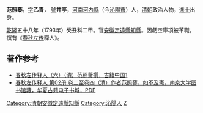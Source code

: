 '''范照藜'''{{BD|1755年||1837年||catIdx=F范}}，[[表字|字]]'''乙青'''， [[號|號]]'''井亭'''，[[河南|河南]][[河内县_(中国)|河内縣]]（今[[沁陽市|沁陽市]]）人，[[清朝|清朝]]政治人物，[[進士|進士]]出身。

[[乾隆|乾隆]]五十八年（1793年）癸丑科二甲。官[[安徽|安徽]][[定遠縣|定遠縣]][[知縣|知縣]]。因虧空庫項被革職。撰有《[[春秋|春秋]][[左传|左传]]释人》。


==著作参考==
* [https://www.gujicn.com/t-69534.html 春秋左传释人（六）（清）范照藜撰，古籍中国][http://www.guoxuemi.com/shumu/62619u.html]
* [https://book.hxshucheng.com/archiver/?tid-359878.html 春秋左传释人 第02册 卷二至卷四（清）作者范照藜，如不及斋，南京大学图书馆藏，华夏古籍电子书城，PDF]

{{乾隆五十八年癸丑科殿试金榜}}
{{DEFAULTSORT:Fan范}}

[[Category:清朝安徽定遠縣知縣|Category:清朝安徽定遠縣知縣]]
[[Category:沁陽人|Category:沁陽人]]
[[Category:范姓|Z]]